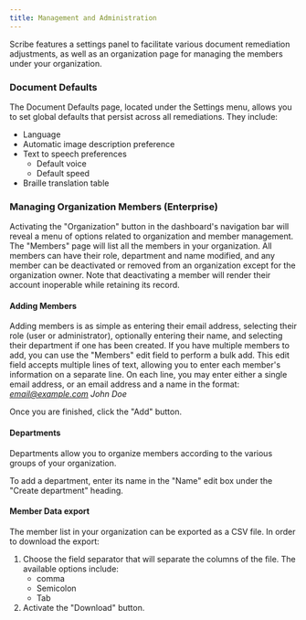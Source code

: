 ```yaml
---
title: Management and Administration
---
```



Scribe  features a  settings panel to facilitate various document  remediation adjustments, as well as an organization page for managing the members under your organization.

### Document Defaults 

The Document Defaults page, located under the Settings menu, allows you to set global defaults that persist across all remediations. They include:
* Language
* Automatic image description preference
* Text to speech preferences
    * Default voice
    * Default speed
* Braille translation table

### Managing Organization Members (Enterprise)

Activating the "Organization" button in the dashboard's navigation bar will reveal a menu of options related to organization and member management. The "Members" page will list all the members in your organization. All members can have their role, department and name modified, and any member can be deactivated or removed from an organization except for the organization owner. Note that deactivating a member will render their account inoperable while retaining its record.

#### Adding Members

Adding members is as simple as entering their email address, selecting their role (user or administrator), optionally entering their name, and selecting their department if one has been created.
If you have multiple members to add, you can use the "Members" edit field to perform a bulk add. This edit field accepts multiple lines of text, allowing you to enter each member's information on a separate line. On each line, you may enter either a single email address, or an email address and a name in the format:  
*email@example.com John Doe*

Once you are finished, click the "Add" button. 

#### Departments

Departments allow you to organize members according to the various groups of your organization.

To add a department, enter its name in the "Name" edit box under the "Create department" heading.

#### Member Data export

The member list in your organization can be exported as a CSV file. In order to download the export:
1. Choose the field separator that will separate the columns of the file. The available options include:
    * comma
    * Semicolon
    * Tab
1. Activate the "Download" button.

